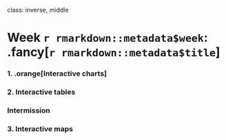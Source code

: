 
class: inverse, middle

# Week `r rmarkdown::metadata$week`: .fancy[`r rmarkdown::metadata$title`]

### 1. .orange[Interactive charts]
### 2. Interactive tables

### Intermission

### 3. Interactive maps

